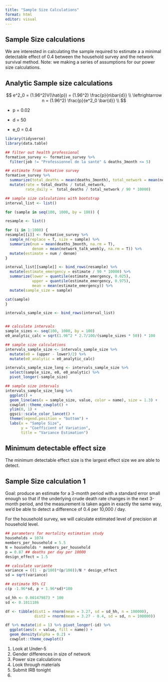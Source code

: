 ```yaml
---
title: "Sample Size Calculations"
format: html
editor: visual
---
```


## Sample Size calculations

We are interested in calculating the sample required to estimate a a minimal detectable effect of 0.4 between the household survey and the network survival method. Note: we making a series of assumptions for our power size calculations.

## Analytic Sample size calculations 

$$
 e^2_0 = (1.96^2)V(\hat{p}) = (1.96^2) \frac{p}{n\bar{d}} \\
\leftrightarrow n = (1.96^2) \frac{p}{e^2_0 \bar{d}} \\ 
$$

-   p = 0.02

-   d = 50

-   e_0 = 0.4

```r
library(tidyverse)
library(data.table)
```

```r
## filter out health professional 
formative_survey <- formative_survey %>% 
  filter(job != "Professionnel de la santé" & deaths_3month <= 5)
```

```r
## estimate from formative survey 
formative_survey %>% 
  summarize(total_deaths = mean(deaths_3month), total_network = mean(network_talk_weekly)) %>% 
  mutate(rate = total_deaths / total_network,
         rate_daily =  total_deaths / total_network / 90 * 10000) 

```

```r
## sample size calculations with bootstrap 
interval_list <- list()

for (sample in seq(100, 1000, by = 100)) {

resample <- list()

for (i in 1:1000) {
resample[[i]] <- formative_survey %>% 
  sample_n(replace = T, size = sample) %>% 
  summarize(num = mean(deaths_3month, na.rm = T),
            denom = mean(network_talk_weekly, na.rm = T)) %>% 
  mutate(estimate = num / denom) 
}

interval_list[[sample]] <- bind_rows(resample) %>% 
  mutate(estimate_emergency = estimate / 90 * 10000) %>% 
  summarize(lower = quantile(estimate_emergency, 0.025),
            upper = quantile(estimate_emergency, 0.975),
            mean = mean(estimate_emergency)) %>% 
  mutate(sample_size = sample)

cat(sample)
} 

intervals_sample_size <- bind_rows(interval_list) 
```

```intervals_sample_size
```

```r
## calculate intervals 
sample_sizes <- seq(100, 1000, by = 100)
e0_analytic_calc = sqrt(1.96^2 * 2.7/100/(sample_sizes * 50)) * 100

## sample size calculations 
intervals_sample_size <- intervals_sample_size %>% 
  mutate(e0 = (upper - lower)/2) %>% 
  mutate(e0_analytic = e0_analytic_calc)

intervals_sample_size_long <- intervals_sample_size %>% 
  select(sample_size, e0, e0_analytic) %>% 
  pivot_longer(-sample_size)

## sample size intervals 
intervals_sample_size_long %>% 
  ggplot() + 
  geom_line(aes(x = sample_size, value, color = name), size = 1.3) + 
  cowplot::theme_cowplot() + 
  ylim(0, 1) + 
  ggsci::scale_color_lancet() + 
  theme(legend.position = "bottom") + 
  labs(x = "Sample Size",
       y = "Coefficient of Variation",
       title = "Variance Estimation")
```

## Minimum detectable effect size 

The minimum detectable effect size is the largest effect size we are able to detect.

## Sample Size calculation 1

Goal: produce an estimate for a 3-month period with a standard error small enough so that if the underlying crude death rate changes in the next 3-month period, and the measurement is taken again in exactly the same way, we'd be able to detect a difference of 0.4 per 10,000 / day.

For the household survey, we will calculate estimated level of precision at household level.

```r
## parameters for mortality estimation study 
households = 1074
members_per_household = 5.5
N = households * members_per_household
p = 0.87 ## deaths per day per 10000 
design_effect = 1.5 

## calculate variante 
variance = ((1 - p/100)*(p/100))/N * design_effect
sd = sqrt(variance)

## estimate 95% CI 
c(p -1.96*sd, p + 1.96*sd)*100
```

```r
sd_hh <- 0.001479873 * 100
sd <- 0.1811186

df <- tibble(dist1 = rnorm(mean = 3.27, sd = sd_hh, n = 100000),
             dist2 = rnorm(mean = 3.27 - 0.4, sd = sd, n = 100000))

df %>% mutate(id = 1) %>% pivot_longer(-id) %>% 
  ggplot(aes(x = value, fill = name)) + 
  geom_density(alpha = 0.2) + 
  cowplot::theme_cowplot()
```

1.  Look at Under-5
2.  Gender differences in size of network
3.  Power size calculations
4.  Look through materials
5.  Submit IRB tonight
6.  
